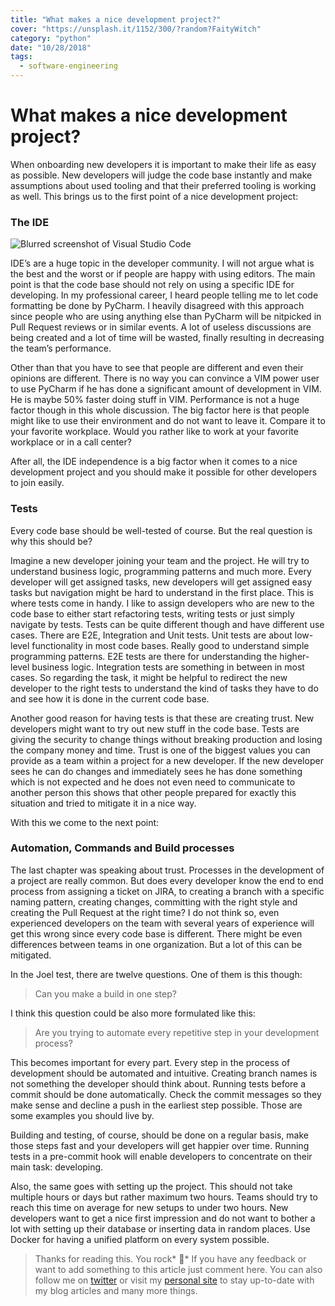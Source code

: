 ```yaml
---
title: "What makes a nice development project?"
cover: "https://unsplash.it/1152/300/?random?FaityWitch"
category: "python"
date: "10/28/2018"
tags:
  - software-engineering
---
```


# What makes a nice development project?

When onboarding new developers it is important to make their life as easy as possible. New developers will judge the code base instantly and make assumptions about used tooling and that their preferred tooling is working as well. This brings us to the first point of a nice development project:

### The IDE

![Blurred screenshot of Visual Studio Code](https://cdn-images-1.medium.com/max/4000/1*97_O7xEjBH3HGGMOfwPaSQ.png)

IDE’s are a huge topic in the developer community. I will not argue what is the best and the worst or if people are happy with using editors. The main point is that the code base should not rely on using a specific IDE for developing. In my professional career, I heard people telling me to let code formatting be done by PyCharm. I heavily disagreed with this approach since people who are using anything else than PyCharm will be nitpicked in Pull Request reviews or in similar events. A lot of useless discussions are being created and a lot of time will be wasted, finally resulting in decreasing the team’s performance.

Other than that you have to see that people are different and even their opinions are different. There is no way you can convince a VIM power user to use PyCharm if he has done a significant amount of development in VIM. He is maybe 50% faster doing stuff in VIM. Performance is not a huge factor though in this whole discussion. The big factor here is that people might like to use their environment and do not want to leave it. Compare it to your favorite workplace. Would you rather like to work at your favorite workplace or in a call center?

After all, the IDE independence is a big factor when it comes to a nice development project and you should make it possible for other developers to join easily.

### Tests

Every code base should be well-tested of course. But the real question is why this should be?

Imagine a new developer joining your team and the project. He will try to understand business logic, programming patterns and much more. Every developer will get assigned tasks, new developers will get assigned easy tasks but navigation might be hard to understand in the first place. This is where tests come in handy. I like to assign developers who are new to the code base to either start refactoring tests, writing tests or just simply navigate by tests. Tests can be quite different though and have different use cases. There are E2E, Integration and Unit tests. Unit tests are about low-level functionality in most code bases. Really good to understand simple programming patterns. E2E tests are there for understanding the higher-level business logic. Integration tests are something in between in most cases. So regarding the task, it might be helpful to redirect the new developer to the right tests to understand the kind of tasks they have to do and see how it is done in the current code base.

Another good reason for having tests is that these are creating trust. New developers might want to try out new stuff in the code base. Tests are giving the security to change things without breaking production and losing the company money and time. Trust is one of the biggest values you can provide as a team within a project for a new developer. If the new developer sees he can do changes and immediately sees he has done something which is not expected and he does not even need to communicate to another person this shows that other people prepared for exactly this situation and tried to mitigate it in a nice way.

With this we come to the next point:

### Automation, Commands and Build processes

The last chapter was speaking about trust. Processes in the development of a project are really common. But does every developer know the end to end process from assigning a ticket on JIRA, to creating a branch with a specific naming pattern, creating changes, committing with the right style and creating the Pull Request at the right time? I do not think so, even experienced developers on the team with several years of experience will get this wrong since every code base is different. There might be even differences between teams in one organization. But a lot of this can be mitigated.

In the Joel test, there are twelve questions. One of them is this though:
> Can you make a build in one step?

I think this question could be also more formulated like this:
> Are you trying to automate every repetitive step in your development process?

This becomes important for every part. Every step in the process of development should be automated and intuitive. Creating branch names is not something the developer should think about. Running tests before a commit should be done automatically. Check the commit messages so they make sense and decline a push in the earliest step possible. Those are some examples you should live by.

Building and testing, of course, should be done on a regular basis, make those steps fast and your developers will get happier over time. Running tests in a pre-commit hook will enable developers to concentrate on their main task: developing.

Also, the same goes with setting up the project. This should not take multiple hours or days but rather maximum two hours. Teams should try to reach this time on average for new setups to under two hours. New developers want to get a nice first impression and do not want to bother a lot with setting up their database or inserting data in random places. Use Docker for having a unified platform on every system possible.
> Thanks for reading this. You rock* 🤘*
> If you have any feedback or want to add something to this article just comment here. You can also follow me on [twitter](https://twitter.com/kevinpeters_) or visit my [personal site](https://www.kevinpeters.net/) to stay up-to-date with my blog articles and many more things.
